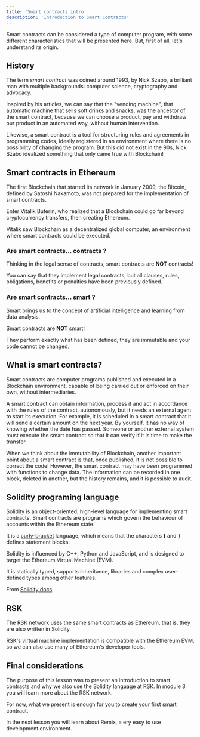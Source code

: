 ---
title: 'Smart contracts intro'
description: 'Introduction to Smart Contracts'
---

Smart contracts can be considered a type of computer program,
with some different characteristics that will be presented here.
But, first of all, let's understand its origin.

## History

The term *smart contract* was coined around 1993,
by Nick Szabo, a brilliant man with multiple backgrounds:
computer science, cryptography and advocacy.

Inspired by his articles, we can say that the "vending machine",
that automatic machine that sells soft drinks and snacks,
was the ancestor of the smart contract, because we can choose a product,
pay and withdraw our product in an automated way, without human intervention.

Likewise, a smart contract is a tool for structuring rules and agreements in programming codes,
ideally registered in an environment where there is no possibility of changing the program.
But this did not exist in the 90s, Nick Szabo idealized something that only came true with Blockchain!

## Smart contracts in Ethereum

The first Blockchain that started its network in January 2009,
the Bitcoin, defined by Satoshi Nakamoto,
was not prepared for the implementation of smart contracts.

Enter Vitalik Buterin,
who realized that a Blockchain could go far beyond cryptocurrency transfers,
then creating Ethereum.

Vitalik saw Blockchain as a decentralized global computer,
an environment where smart contracts could be executed.

### Are smart contracts... **contracts** ?

Thinking in the legal sense of contracts, smart contracts are **NOT** contracts!

You can say that they implement legal contracts,
but all clauses, rules, obligations, benefits or penalties have been previously defined.

### Are smart contracts... **smart** ?

Smart brings us to the concept of artificial intelligence and learning from data analysis.

Smart contracts are **NOT** smart!

They perform exactly what has been defined, they are immutable and your code cannot be changed.

## What is smart contracts?

Smart contracts are computer programs published and executed in a Blockchain environment,
capable of being carried out or enforced on their own, without intermediaries.

A smart contract can obtain information, process it and act in accordance with the rules of the contract,
autonomously, but it needs an external agent to start its execution.
For example, it is scheduled in a smart contract that it will send a certain amount on the next year.
By yourself, it has no way of knowing whether the date has passed.
Someone or another external system must execute the smart contract so that it can verify if it is time to make the transfer.

When we think about the immutability of Blockchain, 
another important point about a smart contract is that, 
once published, it is not possible to correct the code! 
However, the smart contract may have been programmed with functions to change data. 
The information can be recorded in one block, deleted in another, 
but the history remains, and it is possible to audit.

## Solidity programing language

Solidity is an object-oriented, high-level language for implementing smart contracts. 
Smart contracts are programs which govern the behaviour of accounts within the Ethereum state.

It is a [curly-bracket](https://en.wikipedia.org/wiki/List_of_programming_languages_by_type#Curly-bracket_languages)
language, which means that the characters **{** and **}** defines statement blocks. 

Solidity is influenced by C++, Python and JavaScript, and is designed to target the Ethereum Virtual Machine (EVM).

It is statically typed, supports inheritance, libraries and complex user-defined types among other features.

From [Solidity docs](https://docs.soliditylang.org/)

## RSK

The RSK network uses the same smart contracts as Ethereum, 
that is, they are also written in Solidity.

RSK's virtual machine implementation is compatible with the Ethereum EVM,
so we can also use many of Ethereum's developer tools.

## Final considerations

The purpose of this lesson was to present an introduction to smart contracts and
why we also use the Solidity language at RSK.
In module 3 you will learn more about the RSK network.

For now, what we present is enough for you to create your first smart contract.

In the next lesson you will learn about Remix, a ery easy to use development environment.
